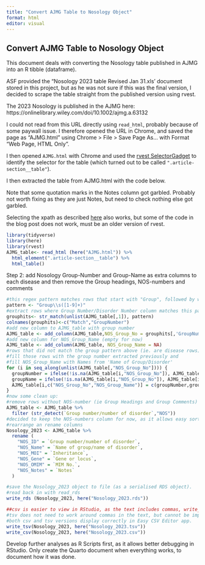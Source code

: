 ```yaml
---
title: "Convert AJMG Table to Nosology Object"
format: html
editor: visual
---
```


## Convert AJMG Table to Nosology Object

This document deals with converting the Nosology table published in AJMG into an R tibble (dataframe).

ASF provided the "Nosology 2023 table Revised Jan 31.xls' document stored in this project, but as he was not sure if this was the final version, I decided to scrape the table straight from the published version using rvest.

The 2023 Nosology is published in the AJMG here: https://onlinelibrary.wiley.com/doi/10.1002/ajmg.a.63132

I could not read from this URL directly using `read_html`, probably because of some paywall issue. I therefore opened the URL in Chrome, and saved the page as "AJMG.html" using Chrome \> File \> Save Page As... with Format "Web Page, HTML Only".

I then opened `AJMG.html` with Chrome and used the [rvest SelectorGadget](https://rvest.tidyverse.org/articles/selectorgadget.html) to identify the selector for the table (which turned out to be called `".article-section__table"`).

I then extracted the table from AJMG.html with the code below.

Note that some quotation marks in the Notes column got garbled. Probably not worth fixing as they are just Notes, but need to check nothing else got garbled.

::: callout-note
Selecting the xpath as described [here](https://www.r-bloggers.com/2015/01/using-rvest-to-scrape-an-html-table/) also works, but some of the code in the blog post does not work, must be an older version of rvest.
:::

```r
library(tidyverse)
library(here)
library(rvest)
AJMG_table<- read_html (here("AJMG.html")) %>%
  html_element(".article-section__table") %>%
  html_table()

```

Step 2: add Nosology Group-Number and Group-Name as extra columns to each disease and then remove the Group headings, NOS-numbers and comments

```r
#this regex pattern matches rows that start with "Group", followed by whitespace and a number, and captures this number
pattern <- "Group\\s([1-9]+)"
#extract rows where Group Number/Disorder Number column matches this pattern
grouphits<- str_match(unlist(AJMG_table[,1]), pattern)
colnames(grouphits)<-c("Match","GroupNumber")
#add new column to AJMG_table with group number                      
AJMG_table <- add_column(AJMG_table,NOS_Group_No = grouphits[,'GroupNumber'])
#add new column for NOS_Group_Name (empty for now)
AJMG_table <- add_column(AJMG_table, NOS_Group_Name = NA)
#rows that did not match the group pattern above (ie. are disease rows) will have NA in NOS_Group_No
#fill those rows with the group number extracted previously and
#fill NOS_Group_Name with Names from 'Name of Group/Disorder'
for (i in seq_along(unlist(AJMG_table[,"NOS_Group_No"]))) {
  groupNumber = ifelse(!is.na(AJMG_table[i,"NOS_Group_No"]), AJMG_table[i,"NOS_Group_No"], groupNumber)
  groupName = ifelse(!is.na(AJMG_table[i,"NOS_Group_No"]), AJMG_table[i,2], groupName)
  AJMG_table[i,c("NOS_Group_No","NOS_Group_Name")] = c(groupNumber,groupName)
}
#now some clean up:
#remove rows without NOS-number (ie Group Headings and Group Comments)
AJMG_table <- AJMG_table %>%
  filter (str_detect(`Group number/number of disorder`,"NOS"))
#decided to keep the NOS-numbers column for now, as it allows easy sorting according to Nosology Groups
#rearrange an rename columns
Nosology_2023 <- AJMG_table %>% 
  rename (
    "NOS_ID" = `Group number/number of disorder`,
    "NOS_Name" = `Name of group/name of disorder`,
    "NOS_MOI" = `Inheritance`,
    "NOS_Gene" = `Gene or locus`,
    "NOS_OMIM" = `MIM No.`,
    "NOS_Notes" = `Notes`
  )

#save the Nosology_2023 object to file (as a serialised RDS object).
#read back in with read_rds
write_rds (Nosology_2023, here("Nosology_2023.rds"))

##csv is easier to view in RStudio, as the text includes commas, write_csv puts quotation marks around those fields, which might add complexity in downstream applications.
#tsv does not need to work around commas in the text, but cannot be imported directly into RStudio Viewer.
#both csv and tsv versions display correctly in Easy CSV Editor app.
write_tsv(Nosology_2023, here("Nosology_2023.tsv"))
write_csv(Nosology_2023, here("Nosology_2023.csv"))

```

::: callout-note
Develop further analyses as R Scripts first, as it allows better debugging in RStudio. Only create the Quarto document when everything works, to document how it was done.
:::
